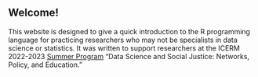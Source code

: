 ## Welcome! {.unnumbered .unlisted}

This website is designed to give a quick introduction to the R programming language for practicing researchers who may not be specialists in data science or statistics. It was written to support researchers at the ICERM 2022-2023 [Summer Program](https://icerm.brown.edu/programs/ep-22-dssj/) "Data Science and Social Justice: Networks, Policy, and Education."



